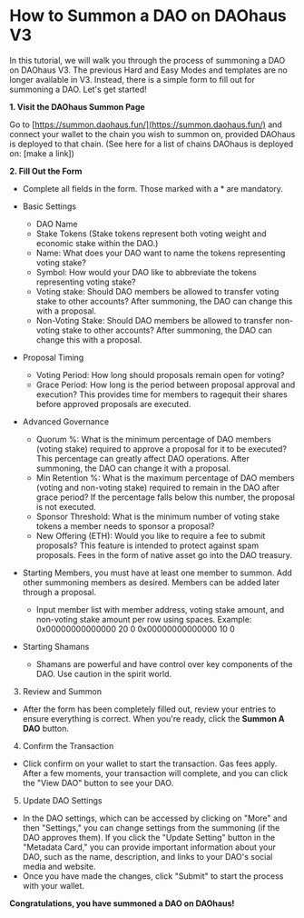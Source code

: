 # How to Summon a DAO on DAOhaus V3

In this tutorial, we will walk you through the process of summoning a DAO on DAOhaus V3. The previous Hard and Easy Modes and templates are no longer available in V3. Instead, there is a simple form to fill out for summoning a DAO. Let's get started!

**1. Visit the DAOhaus Summon Page**

Go to [https://summon.daohaus.fun/](https://summon.daohaus.fun/) and connect your wallet to the chain you wish to summon on, provided DAOhaus is deployed to that chain. (See here for a list of chains DAOhaus is deployed on: [make a link])

**2. Fill Out the Form**

- Complete all fields in the form. Those marked with a * are mandatory.

- Basic Settings
  - DAO Name
  - Stake Tokens (Stake tokens represent both voting weight and economic stake within the DAO.)
  - Name: What does your DAO want to name the tokens representing voting stake?
  - Symbol: How would your DAO like to abbreviate the tokens representing voting stake?
  - Voting stake: Should DAO members be allowed to transfer voting stake to other accounts? After summoning, the DAO can change this with a proposal.
  - Non-Voting Stake: Should DAO members be allowed to transfer non-voting stake to other accounts? After summoning, the DAO can change this with a proposal.

- Proposal Timing
  - Voting Period: How long should proposals remain open for voting?
  - Grace Period: How long is the period between proposal approval and execution? This provides time for members to ragequit their shares before approved proposals are executed.

- Advanced Governance
  - Quorum %: What is the minimum percentage of DAO members (voting stake) required to approve a proposal for it to be executed? This percentage can greatly affect DAO operations. After summoning, the DAO can change it with a proposal.
  - Min Retention %: What is the maximum percentage of DAO members (voting and non-voting stake) required to remain in the DAO after grace period? If the percentage falls below this number, the proposal is not executed.
  - Sponsor Threshold: What is the minimum number of voting stake tokens a member needs to sponsor a proposal?
  - New Offering (ETH): Would you like to require a fee to submit proposals? This feature is intended to protect against spam proposals. Fees in the form of native asset go into the DAO treasury.

- Starting Members, you must have at least one member to summon. Add other summoning members as desired. Members can be added later through a proposal.
  - Input member list with member address, voting stake amount, and non-voting stake amount per row using spaces. Example: 0x00000000000000 20 0 0x00000000000000 10 0

- Starting Shamans
  - Shamans are powerful and have control over key components of the DAO. Use caution in the spirit world.

3. Review and Summon

- After the form has been completely filled out, review your entries to ensure everything is correct. When you're ready, click the **Summon A DAO** button.

4. Confirm the Transaction

- Click confirm on your wallet to start the transaction. Gas fees apply. After a few moments, your transaction will complete, and you can click the "View DAO" button to see your DAO.

5. Update DAO Settings

- In the DAO settings, which can be accessed by clicking on "More" and then "Settings," you can change settings from the summoning (if the DAO approves them). If you click the "Update Setting" button in the "Metadata Card," you can provide important information about your DAO, such as the name, description, and links to your DAO's social media and website.
- Once you have made the changes, click "Submit" to start the process with your wallet.

**Congratulations, you have summoned a DAO on DAOhaus!**
